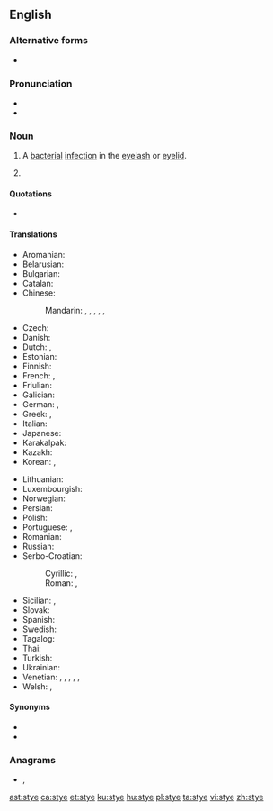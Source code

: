 ==English==
{{wikipedia}}

===Alternative forms===
* {{l|en|sty}}

===Pronunciation===
* {{IPA|/ˈstaɪ/|lang=en}}
* {{rhymes|aɪ|lang=en}}

===Noun===
{{en-noun}}

# {{lb|en|disease}} A [[bacterial]] [[infection]] in the [[eyelash]] or [[eyelid]].
# {{archaic form of|sty|lang=en}} {{qualifier|shelter for pigs|lang=en}}

====Quotations====
* {{seeCites}}

====Translations====
{{trans-top|bacterial infection of the eyelash or eyelid}}
* Aromanian: {{t|rup|ulcior|m}}
* Belarusian: {{t|be|ячмень|m|tr=jačmjénʹ|sc=Cyrl}}
* Bulgarian: {{t+|bg|ечемик|m|tr=ečemík|sc=Cyrl}}
* Catalan: {{t+|ca|urçol}}
* Chinese:
*: Mandarin: {{t+|cmn|針眼|sc=Hani}}, {{t+|cmn|针眼|tr=zhēnyan|sc=Hani}}, {{t|cmn|偷針眼|sc=Hani}}, {{t|cmn|偷针眼|tr=tōuzhēnyan|sc=Hani}}, {{t+|cmn|麥粒腫|sc=Hani}}, {{t+|cmn|麦粒肿|tr=màilìzhǒng|sc=Hani}}
* Czech: {{t+|cs|ječné zrno|n}}
* Danish: {{t|da|bygkorn}}
* Dutch: {{t+|nl|stijg}}, {{t+|nl|strontje|n}}
* Estonian: {{t|et|odraiva}}
* Finnish: {{t+|fi|näärännäppy}}
* French: {{t+|fr|orgelet|m}}, {{t|fr|compère loriot|m}}
* Friulian: {{t|fur|vuarbit|m}}
* Galician: {{t+|gl|tirizó}}
* German: {{t|de|Hordeolum|n}}, {{t+|de|Gerstenkorn|n}}
* Greek: {{t+|el|κριθαράκι|n}}, {{t+|el|κριθή|f}}
* Italian: {{t+|it|orzaiolo}}
* Japanese: {{t|ja|麦粒腫|tr=ばくりゅうしゅ, bakuryūshu}}
* Karakalpak: {{t|kaa|terisken}}
* Kazakh: {{t|kk|теріскен|sc=Cyrl}}
* Korean: {{t+|ko|다래끼|sc=Kore}}, {{t|ko|맥립종|sc=Kore}}
{{trans-mid}}
* Lithuanian: {{t|lt|miežis}}
* Luxembourgish: {{t|lb|Weeschësser}}
* Norwegian: {{t|no|byggkorn}}
* Persian: {{t+|fa|گل مژه|tr=gul-e muže}}
* Polish: {{t+|pl|jęczmień|m-in}}
* Portuguese: {{t+|pt|hordéolo|m}}, {{t+|pt|terçol|m}}
* Romanian: {{t+|ro|urcior|m}}
* Russian: {{t+|ru|ячме́нь|m}}
* Serbo-Croatian:
*: Cyrillic: {{t|sh|јечменац|m}}, {{t|sh|чмичак|m}}
*: Roman: {{t+|sh|ječmenac|m}}, {{t+|sh|čmičak|m}}
* Sicilian: {{t+|scn|occhialoru|m}}, {{t+|scn|agghialoru|m}}
* Slovak: {{t|sk|jačmenné zrno|n}}
* Spanish: {{t+|es|orzuelo|m}}
* Swedish: {{t|sv|vagel}}
* Tagalog: {{t|tl|kuliti}}
* Thai: {{t|th|ตากุ้งยิง}}
* Turkish: {{t+|tr|arpacık}}
* Ukrainian: {{t+|uk|ячмінь|m|tr=jačmínʹ|sc=Cyrl}}
* Venetian: {{t|vec|orxoło|m}}, {{t|vec|orbioło|m}}, {{t|vec|ruxoło|m}}, {{t|vec|ruxiol}}, {{t|vec|orbegoło}}, {{t|vec|rebegoło}}
* Welsh: {{t|cy|llefrithen|f}} {{qualifier|North}}, {{t|cy|llefelyn|m}} {{qualifier|South}}
{{trans-bottom}}

====Synonyms====
* {{l|en|hordeolum}}
* {{l|en|sty}}

===Anagrams===
* {{l|en|teys}}, {{l|en|tyes}}

[[ast:stye]]
[[ca:stye]]
[[et:stye]]
[[ku:stye]]
[[hu:stye]]
[[pl:stye]]
[[ta:stye]]
[[vi:stye]]
[[zh:stye]]